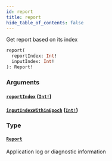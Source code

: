 ```yaml
---
id: report
title: report
hide_table_of_contents: false
---
```



Get report based on its index

```graphql
report(
  reportIndex: Int!
  inputIndex: Int!
): Report!
```


### Arguments

#### [`reportIndex`](#) ([`Int!`](../../scalars/int))




#### [`inputIndexWithinEpoch`](#) ([`Int!`](../../scalars/int))




### Type

#### [`Report`](../../objects/report)

Application log or diagnostic information
